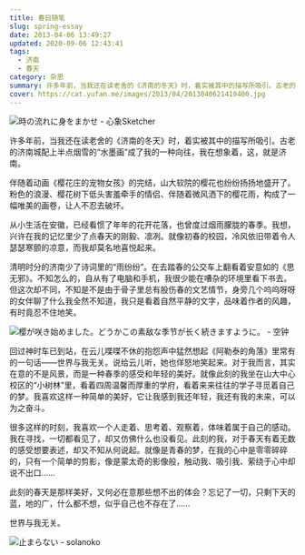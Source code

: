 ```yaml
---
title: 春日随笔
slug: spring-essay
date: 2013-04-06 13:49:27
updated: 2020-09-06 12:43:41
tags:
  - 济南
  - 春天
category: 杂思
summary: 许多年前，当我还在读老舍的《济南的冬天》时，着实被其中的描写所吸引。古老的济南城配上半点烟雪的“水墨画”成了我的一种向往，我在想象着，这，就是济南。
cover: https://cat.yufan.me/images/2013/04/2013040621410400.jpg
---
```


![時の流れに身をまかせ - 心象Sketcher](https://cat.yufan.me/images/2013/04/2013040621452600.jpg)

<MusicPlayer netease={2014036735} />

许多年前，当我还在读老舍的《济南的冬天》时，着实被其中的描写所吸引。古老的济南城配上半点烟雪的“水墨画”成了我的一种向往，我在想象着，这，就是济南。

伴随着动画《樱花庄的宠物女孩》的完结，山大软院的樱花也纷纷扬扬地盛开了。粉色的浪漫、樱花树下低头害羞牵手的情侣、伴随着微风洒下的樱花雨，构成了一幅唯美的画卷，让人不忍去破坏。

从小生活在安徽，已经看惯了年年的花开花落，也曾度过烟雨朦胧的春季。我想，兴许在我的记忆里少了点春天的刚毅、凛冽。就像初春的校园，冷风依旧带着令人瑟瑟寒颤的凉意，而我却莫名地喜悦起来。

清明时分的济南少了诗词里的“雨纷纷”。在去踏春的公交车上翻看着安意如的《思无邪》。不知怎么的，自从有了电脑和手机，我很少能在嘈杂的环境里看下书去。但这次却不同，不知是不是由于骨子里总有股伤春的文艺情节，身旁几个呜呜呀呀的女伴聊了什么我全然不知道，我只是看着自然平静的文字，品味着作者的风趣，有时竟忍不住地笑。

![樱が咲き始めました。どうかこの素敌な季节が长く続きますように。 - 空钟](https://cat.yufan.me/images/2013/04/2013040621510000.jpg)

回过神时车已到站，在云儿喋喋不休的抱怨声中猛然想起《阿勒泰的角落》里常有的一句话——世界与我无关。说给云儿听，她也佯怒地笑起来。对于我而言，其实在意的不是风景，而是一种春季的感受和年轻的美好。就像此刻的我坐在山大中心校区的“小树林”里，看着四周温馨而厚重的学府，看着来来往往的学子寻觅着自己的梦。我喜欢这样一种简单的美好，它让我感到我还年轻，我还有我的未来，可以为之奋斗。

很多这样的时刻，我喜欢一个人走着、思考着、观察着，体味着属于自己的感动。我在寻找，一切都看见了，却又仿佛什么也没看见。此刻的我，对于春天有着无数的感受想要表述，却又不知从何说起。就像是青春的梦，在我的心中是零零碎碎的，只有一个简单的剪影，像是蒙太奇的影像般，触动我、吸引我、萦绕于心中却说不出口……

此刻的春天是那样美好，又何必在意那些想不出的体会？忘记了一切，只剩下天的蓝，地的广，什么都不想，似乎自己也不存在了……

世界与我无关。

![止まらない - solanoko](https://cat.yufan.me/images/2013/04/2013040621482300.jpg)
